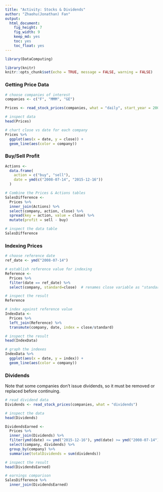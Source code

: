 ```yaml
---
title: "Activity: Stocks & Dividends"
author: "Zhaohu(Jonathan) Fan"
output:
  html_document:
    fig_height: 7
    fig_width: 9
    keep_md: yes
    toc: yes
    toc_float: yes
---
```


```r
library(DataComputing)
```

```r
library(knitr)
knitr::opts_chunk$set(echo = TRUE, message = FALSE, warning = FALSE)

```
### Getting Price Data

```r
# choose companies of interest
companies <- c("F", "MMM", "GE")

Prices <- read_stock_prices(companies, what = "daily", start_year = 2000, end_year = 2016)

# inspect data
head(Prices)

# chart close vs date for each company
Prices %>%
  ggplot(aes(x = date, y = close)) + 
  geom_line(aes(color = company))

```


### Buy/Sell Profit


```r

Actions <- 
  data.frame(
    action = c("buy", "sell"), 
    date = ymd(c("2008-07-14", "2015-12-16"))
  )

# Combine the Prices & Actions tables
SalesDifference <- 
  Prices %>%
  inner_join(Actions) %>%
  select(company, action, close) %>%
  spread(key = action, value = close) %>%
  mutate(profit = sell - buy)

# inspect the data table
SalesDifference

```


### Indexing Prices

```r
# choose reference date
ref_date <- ymd("2008-07-14")

# establish reference value for indexing
Reference <- 
  Prices %>%
  filter(date == ref_date) %>%
  select(company, standard=close)  # renames close variable as "standard"

# inspect the result
Reference

# index against reference value
IndexData <- 
  Prices %>%
  left_join(Reference) %>%
  transmute(company, date, index = close/standard)

# inspect the result
head(IndexData)

# graph the indexes
IndexData %>%
  ggplot(aes(x = date, y = index)) + 
  geom_line(aes(color = company))
```


### Dividends

 Note that some companies don't issue dividends, so it must be removed or replaced before continuing.

```r
# read dividend data
Dividends <- read_stock_prices(companies, what = "dividends")

# inspect the data
head(Dividends)

DividendsEarned <- 
  Prices %>%
  inner_join(Dividends) %>%
  filter(ymd(date) <= ymd("2015-12-16"), ymd(date) >= ymd("2008-07-14")) %>%
  select(company, dividends) %>%
  group_by(company) %>%
  summarise(totalDividends = sum(dividends))

# inspect the result
head(DividendsEarned)

```

```r
# earnings comparison
SalesDifference %>%
  inner_join(DividendsEarned)
```

